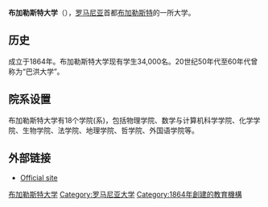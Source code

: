 {{Infobox university|
|name=布加勒斯特大學<br>Universitatea din București
|image_name=The University.JPG
|image_size=270px
|caption=
|established={{start date and age|1864}}
|type=公立大學
|rector= Prof. Univ. Dr. Mircea Dumitru
|students=34,000
|city=[[布加勒斯特|布加勒斯特]]
|country={{ROM}}
|affiliations=[[欧洲首都大学联盟|欧洲首都大学联盟]]
|website= http://www.unibuc.ro |
}}
'''布加勒斯特大学'''（{{lang-ro|Universitatea din București}}），[[罗马尼亚|罗马尼亚]]首都[[布加勒斯特|布加勒斯特]]的一所大学。

==历史==
成立于1864年。布加勒斯特大学现有学生34,000名。20世纪50年代至60年代曾称为“巴洪大学”。

== 院系设置 ==
布加勒斯特大学有18个学院(系)，包括物理学院、数学与计算机科学学院、化学学院、生物学院、法学院、地理学院、哲学院、外国语学院等。

==外部链接==
*{{en icon}} [https://web.archive.org/web/20100224060146/http://www.unibuc.ro/en/home Official site]

{{罗马尼亚大学}}
{{欧洲首都大学联盟}}
{{欧洲公民大学联盟}}
{{国际公立大学论坛}}
{{Authority control}}

[[Category:布加勒斯特大学|]]
[[Category:罗马尼亚大学|Category:罗马尼亚大学]]
[[Category:1864年創建的教育機構|Category:1864年創建的教育機構]]